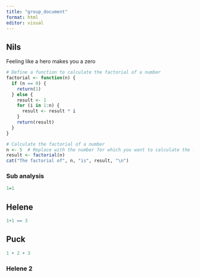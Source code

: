 ```yaml
---
title: "group_document"
format: html
editor: visual
---
```


## Nils

Feeling like a hero makes you a zero

```r
# Define a function to calculate the factorial of a number
factorial <- function(n) {
  if (n == 0) {
    return(1)
  } else {
    result <- 1
    for (i in 1:n) {
      result <- result * i
    }
    return(result)
  }
}

# Calculate the factorial of a number
n <- 5  # Replace with the number for which you want to calculate the factorial
result <- factorial(n)
cat("The factorial of", n, "is", result, "\n")

```

### Sub analysis

```r
1=1
```

## Helene

```r
1+1 == 3
```

## Puck

```r
1 + 2 + 3
```

### Helene 2
